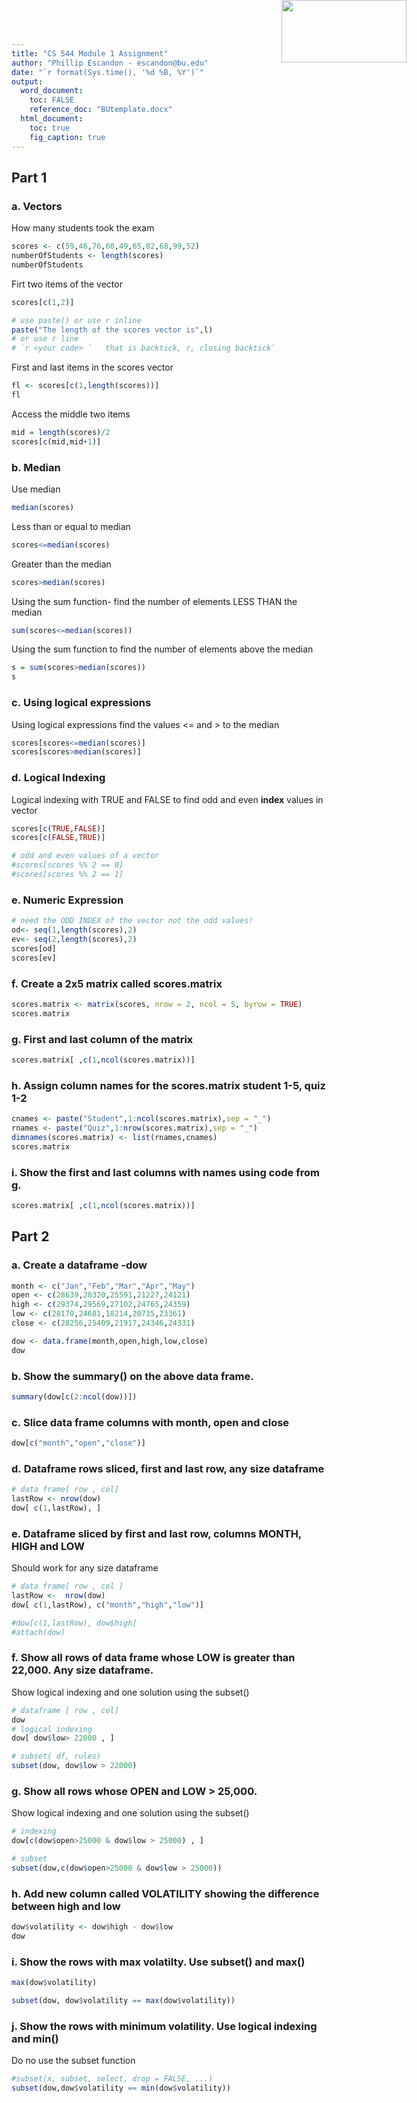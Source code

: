 ```yaml
---
title: "CS 544 Module 1 Assignment"
author: "Phillip Escandon - escandon@bu.edu"
date: "`r format(Sys.time(), '%d %B, %Y')`"
output: 
  word_document:
    toc: FALSE
    reference_doc: "BUtemplate.docx"
  html_document:
    toc: true
    fig_caption: true
---
```


<img src="BU_Small.png" width=200 height=100 style="position:absolute;top:0px;right:100px;" />

## Part 1
<!---

To change the RMD file to straight R Code use purl()
knitr::purl("CS544_HW1_Escandon.Rmd")

--->

### a. Vectors
How many students took the exam
```r
scores <- c(59,46,76,60,49,65,82,68,99,52)
numberOfStudents <- length(scores)
numberOfStudents
```

Firt two items of the vector
```r
scores[c(1,2)]
```



```r
# use paste() or use r inline 
paste("The length of the scores vector is",l)
# or use r line
# `r <your code> `   that is backtick, r, closing backtick`
```



First and last items in the scores vector
```r
fl <- scores[c(1,length(scores))]
fl
```


Access the middle two items
```r
mid = length(scores)/2
scores[c(mid,mid+1)]

```

### b. Median
Use median
```r
median(scores)
```

Less than or equal to median
```r
scores<=median(scores)
```


Greater than the median
```r
scores>median(scores)
```

Using the sum function- find the number of elements LESS THAN the median
```r
sum(scores<=median(scores))
```


Using the sum function to find the number of elements above the median
```r
s = sum(scores>median(scores))
s
```


### c. Using logical expressions

Using logical expressions find the values <= and > to the median
```r

scores[scores<=median(scores)]
scores[scores>median(scores)]


```




### d. Logical Indexing
Logical indexing with TRUE and FALSE to find odd and even **index** values in vector

```r
scores[c(TRUE,FALSE)]
scores[c(FALSE,TRUE)]


```

```r
# odd and even values of a vector
#scores[scores %% 2 == 0]
#scores[scores %% 2 == 1]

```



### e. Numeric Expression
```r
# need the ODD INDEX of the vector not the odd values!
od<- seq(1,length(scores),2)
ev<- seq(2,length(scores),2)
scores[od]
scores[ev]
```



### f. Create a 2x5 matrix called scores.matrix

```r
scores.matrix <- matrix(scores, nrow = 2, ncol = 5, byrow = TRUE)
scores.matrix
```


### g. First and last column of the matrix


```r
scores.matrix[ ,c(1,ncol(scores.matrix))]
```

### h. Assign column names for the scores.matrix student 1-5, quiz 1-2

```r
cnames <- paste("Student",1:ncol(scores.matrix),sep = "_")
rnames <- paste("Quiz",1:nrow(scores.matrix),sep = "_")
dimnames(scores.matrix) <- list(rnames,cnames)
scores.matrix

```


### i. Show the first and last columns with names using code from g.


```r
scores.matrix[ ,c(1,ncol(scores.matrix))]
```

\newpage
## Part 2

### a. Create a dataframe -dow

```r
month <- c("Jan","Feb","Mar","Apr","May")
open <- c(28639,28320,25591,21227,24121)
high <- c(29374,29569,27102,24765,24359)
low <- c(28170,24681,18214,20735,23361)
close <- c(28256,25409,21917,24346,24331)
```


```r
dow <- data.frame(month,open,high,low,close)
dow
```


### b. Show the summary() on the above data frame.

```r
summary(dow[c(2:ncol(dow))])
```


### c. Slice data frame columns with month, open and close

```r
dow[c("month","open","close")]
```


### d. Dataframe rows sliced, first and last row, any size dataframe

```r
# data frame[ row , col]
lastRow <- nrow(dow)
dow[ c(1,lastRow), ]

```


### e. Dataframe sliced by first and last row, columns MONTH, HIGH and LOW
Should work for any size dataframe
```r
# data frame[ row , col ]
lastRow <-  nrow(dow)
dow[ c(1,lastRow), c("month","high","low")]

```
```r
#dow[c(1,lastRow), dow$high]
#attach(dow)

```


### f. Show all rows of data frame whose LOW is greater than 22,000.  Any size dataframe.
Show logical indexing and one solution using the subset()

```r
# dataframe [ row , col]
dow
# logical indexing
dow[ dow$low> 22000 , ]

# subset( df, rules)
subset(dow, dow$low > 22000)

```

### g. Show all rows whose OPEN and LOW > 25,000. 
Show logical indexing and one solution using the subset()

```r
# indexing
dow[c(dow$open>25000 & dow$low > 25000) , ]

# subset
subset(dow,c(dow$open>25000 & dow$low > 25000))

```

### h. Add new column called VOLATILITY showing the difference between high and low
```r
dow$volatility <- dow$high - dow$low
dow

```

### i. Show the rows with max volatilty.  Use subset() and max()
```r

max(dow$volatility)

subset(dow, dow$volatility == max(dow$volatility))

```


### j. Show the rows with minimum volatility.  Use logical indexing and min() 
Do no use the subset function
```r
#subset(x, subset, select, drop = FALSE, ...)
subset(dow,dow$volatility == min(dow$volatility))

```













